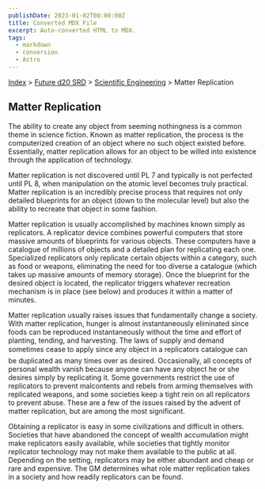 ```yaml
---
publishDate: 2023-01-02T00:00:00Z
title: Converted MDX File
excerpt: Auto-converted HTML to MDX.
tags:
  - markdown
  - conversion
  - Astro
---
```






[Index](-index) > [Future d20 SRD](future-d20-srd-index) > [Scientific Engineering](future-d20-srd-scientific-engineering-index) > Matter Replication 




## Matter Replication


The ability to create any object from seeming nothingness is a common theme in science fiction. Known as matter replication, the process is the computerized creation of an object where no such object existed before. Essentially, matter replication allows for an object to be willed into existence through the application of technology.


Matter replication is not discovered until PL 7 and typically is not perfected until PL 8, when manipulation on the atomic level becomes truly practical. Matter replication is an incredibly precise process that requires not only detailed blueprints for an object (down to the molecular level) but also the ability to recreate that object in some fashion.


Matter replication is usually accomplished by machines known simply as replicators. A replicator device combines powerful computers that store massive amounts of blueprints for various objects. These computers have a catalogue of millions of objects and a detailed plan for replicating each one. Specialized replicators only replicate certain objects within a category, such as food or weapons, eliminating the need for too diverse a catalogue (which takes up massive amounts of memory storage). Once the blueprint for the desired object is located, the replicator triggers whatever recreation mechanism is in place (see below) and produces it within a matter of minutes.


Matter replication usually raises issues that fundamentally change a society. With matter replication, hunger is almost instantaneously eliminated since foods can be reproduced instantaneously without the time and effort of planting, tending, and harvesting. The laws of supply and demand sometimes cease to apply since any object in a replicators catalogue can be duplicated as many times over as desired. Occasionally, all concepts of personal wealth vanish because anyone can have any object he or she desires simply by replicating it. Some governments restrict the use of replicators to prevent malcontents and rebels from arming themselves with replicated weapons, and some societies keep a tight rein on all replicators to prevent abuse. These are a few of the issues raised by the advent of matter replication, but are among the most significant.


Obtaining a replicator is easy in some civilizations and difficult in others. Societies that have abandoned the concept of wealth accumulation might make replicators easily available, while societies that tightly monitor replicator technology may not make them available to the public at all. Depending on the setting, replicators may be either abundant and cheap or rare and expensive. The GM determines what role matter replication takes in a society and how readily replicators can be found.




